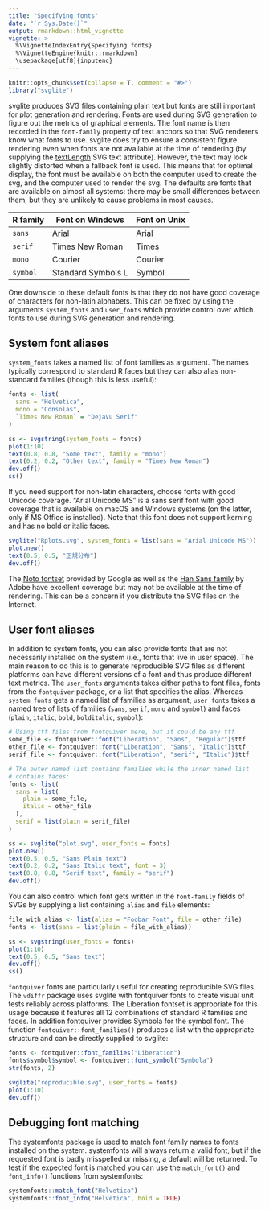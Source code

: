 ```yaml
---
title: "Specifying fonts"
date: "`r Sys.Date()`"
output: rmarkdown::html_vignette
vignette: >
  %\VignetteIndexEntry{Specifying fonts}
  %\VignetteEngine{knitr::rmarkdown}
  \usepackage[utf8]{inputenc}
---
```


```r
knitr::opts_chunk$set(collapse = T, comment = "#>")
library("svglite")
```

svglite produces SVG files containing plain text but fonts are still
important for plot generation and rendering. Fonts are used during SVG
generation to figure out the metrics of graphical elements. The font
name is then recorded in the `font-family` property of text anchors so
that SVG renderers know what fonts to use. svglite does try to ensure
a consistent figure rendering even when fonts are not available at the
time of rendering (by supplying the
[textLength](https://www.w3.org/TR/SVG/text.html#TextElementTextLengthAttribute)
SVG text attribute). However, the text may look slightly distorted
when a fallback font is used. This means that for optimal display,
the font must be available on both the computer used to create the
svg, and the computer used to render the svg. The defaults are fonts
that are available on almost all systems: there may be small
differences between them, but they are unlikely to cause problems in
most causes.

| R family | Font on Windows    | Font on Unix |
|----------|--------------------|--------------|
| `sans`   | Arial              | Arial        |
| `serif`  | Times New Roman    | Times        |
| `mono`   | Courier            | Courier      |
| `symbol` | Standard Symbols L | Symbol       |

One downside to these default fonts is that they do not have good
coverage of characters for non-latin alphabets. This can be fixed by
using the arguments `system_fonts` and `user_fonts` which provide
control over which fonts to use during SVG generation and rendering.


## System font aliases

`system_fonts` takes a named list of font families as argument. The
names typically correspond to standard R faces but they can also alias
non-standard families (though this is less useful):

```r
fonts <- list(
  sans = "Helvetica",
  mono = "Consolas",
  `Times New Roman` = "DejaVu Serif"
)

ss <- svgstring(system_fonts = fonts)
plot(1:10)
text(0.8, 0.8, "Some text", family = "mono")
text(0.2, 0.2, "Other text", family = "Times New Roman")
dev.off()
ss()
```

If you need support for non-latin characters, choose fonts with good
Unicode coverage. "Arial Unicode MS" is a sans serif font with good
coverage that is available on macOS and Windows systems (on the
latter, only if MS Office is installed). Note that this font does not
support kerning and has no bold or italic faces.

```r
svglite("Rplots.svg", system_fonts = list(sans = "Arial Unicode MS"))
plot.new()
text(0.5, 0.5, "正規分布")
dev.off()
```

The [Noto fontset](https://fonts.google.com/noto) provided by
Google as well as the
[Han Sans family](https://github.com/adobe-fonts/source-han-sans) by
Adobe have excellent coverage but may not be available at the time of
rendering. This can be a concern if you distribute the SVG files on
the Internet.


## User font aliases

In addition to system fonts, you can also provide fonts that are not
necessarily installed on the system (i.e., fonts that live in user
space). The main reason to do this is to generate reproducible SVG
files as different platforms can have different versions of a font and
thus produce different text metrics. The `user_fonts` arguments takes
either paths to font files, fonts from the `fontquiver` package, or a
list that specifies the alias. Whereas `system_fonts` gets a named
list of families as argument, `user_fonts` takes a named tree of lists
of families (`sans`, `serif`, `mono` and `symbol`) and faces (`plain`,
`italic`, `bold`, `bolditalic`, `symbol`):

```r
# Using ttf files from fontquiver here, but it could be any ttf
some_file <- fontquiver::font("Liberation", "Sans", "Regular")$ttf
other_file <- fontquiver::font("Liberation", "Sans", "Italic")$ttf
serif_file <- fontquiver::font("Liberation", "serif", "Italic")$ttf

# The outer named list contains families while the inner named list
# contains faces:
fonts <- list(
  sans = list(
    plain = some_file,
    italic = other_file
  ),
  serif = list(plain = serif_file)
)

ss <- svglite("plot.svg", user_fonts = fonts)
plot.new()
text(0.5, 0.5, "Sans Plain text")
text(0.2, 0.2, "Sans Italic text", font = 3)
text(0.8, 0.8, "Serif text", family = "serif")
dev.off()
```

You can also control which font gets written in the `font-family`
fields of SVGs by supplying a list containing `alias` and `file`
elements:

```r
file_with_alias <- list(alias = "Foobar Font", file = other_file)
fonts <- list(sans = list(plain = file_with_alias))

ss <- svgstring(user_fonts = fonts)
plot(1:10)
text(0.5, 0.5, "Sans text")
dev.off()
ss()
```

`fontquiver` fonts are particularly useful for creating reproducible
SVG files. The `vdiffr` package uses svglite with fontquiver fonts to
create visual unit tests reliably across platforms. The Liberation
fontset is appropriate for this usage because it features all 12
combinations of standard R families and faces. In addition fontquiver
provides Symbola for the symbol font. The function
`fontquiver::font_families()` produces a list with the appropriate
structure and can be directly supplied to svglite:

```r
fonts <- fontquiver::font_families("Liberation")
fonts$symbol$symbol <- fontquiver::font_symbol("Symbola")
str(fonts, 2)

svglite("reproducible.svg", user_fonts = fonts)
plot(1:10)
dev.off()
```


## Debugging font matching

The systemfonts package is used to match font family names to fonts installed on
the system. systemfonts will always return a valid font, but if the requested 
font is badly misspelled or missing, a default will be returned. To test if the 
expected font is matched you can use the `match_font()` and `font_info()` 
functions from systemfonts:

```r
systemfonts::match_font("Helvetica")
systemfonts::font_info("Helvetica", bold = TRUE)
```
